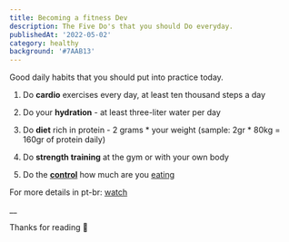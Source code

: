 ```yaml
---
title: Becoming a fitness Dev
description: The Five Do's that you should Do everyday.
publishedAt: '2022-05-02'
category: healthy
background: '#7AAB13'
---
```


Good daily habits that you should put into practice today.

1. Do **cardio** exercises every day, at least ten thousand steps a day

2. Do your **hydration** - at least three-liter water per day

3. Do **diet** rich in protein - 2 grams * your weight (sample: 2gr * 80kg = 160gr of protein daily)

4. Do **strength training** at the gym or with your own body

5. Do the **[control](https://www.myfitnesspal.com/pt)** how much are you [eating](https://fitnessflexivel.com.br/calculadora-tdee-macros/)


For more details in pt-br: [watch](https://www.youtube.com/watch?v=-2qzW4J8pQo&ab_channel=GabrielArones-FitnessFlex%C3%ADvel)

__

Thanks for reading 🚀